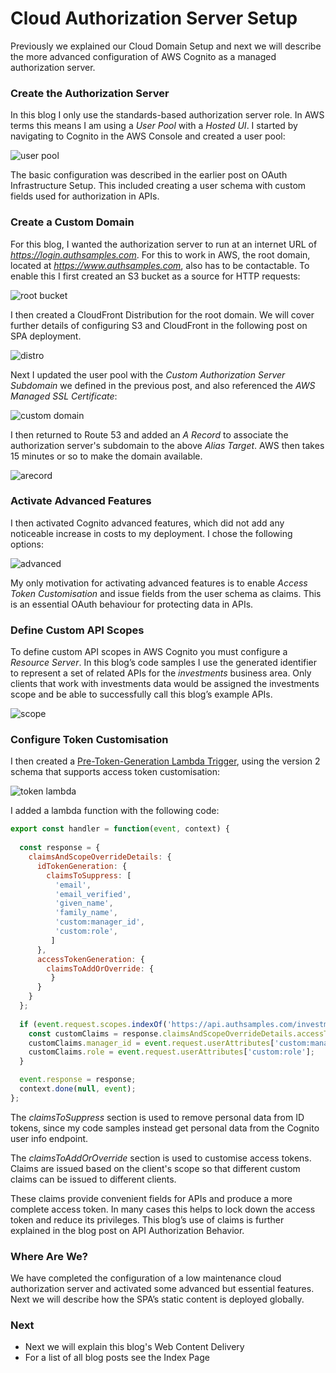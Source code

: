 # Cloud Authorization Server Setup

Previously we explained our <Link href='/posts/cloud-domain-setup'>Cloud Domain Setup</Link> and next we will describe the more advanced configuration of AWS Cognito as a managed authorization server.

### Create the Authorization Server

In this blog I only use the standards-based authorization server role. In AWS terms this means I am using a *User Pool* with a *Hosted UI*. I started by navigating to Cognito in the AWS Console and created a user pool:

![user pool](../images/600/user-pool.jpg)

The basic configuration was described in the earlier post on <Link href='/posts/oauth-infrastructure-setup'>OAuth Infrastructure Setup</Link>. This included creating a user schema with custom fields used for authorization in APIs.

### Create a Custom Domain

For this blog, I wanted the authorization server to run at an internet URL of *https://login.authsamples.com*. For this to work in AWS, the root domain, located at *https://www.authsamples.com*, also has to be contactable. To enable this I first created an S3 bucket as a source for HTTP requests:

![root bucket](../images/600/root-bucket.jpg)

I then created a CloudFront Distribution for the root domain. We will cover further details of configuring S3 and CloudFront in the following post on SPA deployment.

![distro](../images/600/distro.jpg)

Next I updated the user pool with the *Custom Authorization Server Subdomain* we defined in the previous post, and also referenced the *AWS Managed SSL Certificate*:

![custom domain](../images/600/custom-domain.jpg)

I then returned to Route 53 and added an *A Record* to associate the authorization server's subdomain to the above *Alias Target*. AWS then takes 15 minutes or so to make the domain available.

![arecord](../images/600/arecord.jpg)

### Activate Advanced Features

I then activated Cognito advanced features, which did not add any noticeable increase in costs to my deployment. I chose the following options:

![advanced](../images/600/advanced.jpg)

My only motivation for activating advanced features is to enable *Access Token Customisation* and issue fields from the user schema as claims. This is an essential OAuth behaviour for protecting data in APIs.

### Define Custom API Scopes

To define custom API scopes in AWS Cognito you must configure a *Resource Server*. In this blog’s code samples I use the generated identifier to represent a set of related APIs for the *investments* business area. Only clients that work with investments data would be assigned the investments scope and be able to successfully call this blog’s example APIs.

![scope](../images/600/scope.jpg)

### Configure Token Customisation

I then created a [Pre-Token-Generation Lambda Trigger](https://docs.aws.amazon.com/cognito/latest/developerguide/user-pool-lambda-pre-token-generation.html), using the version 2 schema that supports access token customisation:

![token lambda](../images/600/token-lambda.jpg)

I added a lambda function with the following code:

```javascript
export const handler = function(event, context) {
  
  const response = {
    claimsAndScopeOverrideDetails: {
      idTokenGeneration: {
        claimsToSuppress: [
          'email',
          'email_verified',
          'given_name',
          'family_name',
          'custom:manager_id',
          'custom:role',
    	 ]
      },
      accessTokenGeneration: {
        claimsToAddOrOverride: {
    	 }
      }
    }
  };
  
  if (event.request.scopes.indexOf('https://api.authsamples.com/investments') !== -1) {
    const customClaims = response.claimsAndScopeOverrideDetails.accessTokenGeneration.claimsToAddOrOverride;
    customClaims.manager_id = event.request.userAttributes['custom:manager_id'];
    customClaims.role = event.request.userAttributes['custom:role'];
  }

  event.response = response;
  context.done(null, event);
};
```

The *claimsToSuppress* section is used to remove personal data from ID tokens, since my code samples instead get personal data from the Cognito user info endpoint.

The *claimsToAddOrOverride* section is used to customise access tokens. Claims are issued based on the client's scope so that different custom claims can be issued to different clients.

These claims provide convenient fields for APIs and produce a more complete access token. In many cases this helps to lock down the access token and reduce its privileges. This blog’s use of claims is further explained in the blog post on <Link href='/posts/api-authorization-design'>API Authorization Behavior</Link>.

### Where Are We?

We have completed the configuration of a low maintenance cloud authorization server and activated some advanced but essential features. Next we will describe how the SPA’s static content is deployed globally.

### Next

- Next we will explain this blog's <Link href='/posts/cdn-static-content-delivery'>Web Content Delivery</Link>
- For a list of all blog posts see the <Link href='/posts/index'>Index Page</Link>